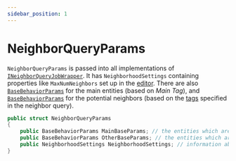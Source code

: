 ```yaml
---
sidebar_position: 1
---
```



# NeighborQueryParams

`NeighborQueryParams` is passed into all implementations of [`INeighborQueryJobWrapper`](/docs/documentation-core/queries/neighbor_queries/neighbor-queries). It has `NeighborhoodSettings` containing properties like `MaxNumNeighbors` set up in the [editor](/docs/documentation-core/editor). There are also [`BaseBehaviorParams`](/docs/documentation-core/base-system/BaseBehaviorParams) for the main entities (based on *Main Tag*), and [`BaseBehaviorParams`](/docs/documentation-core/base-system/BaseBehaviorParams) for the potential neighbors (based on the [tags](/docs/documentation-core/components/Tags) specified in the neighbor query).

```csharp title="INeighborQueryJobWrapper.cs"
public struct NeighborQueryParams
{
    public BaseBehaviorParams MainBaseParams; // the entities which are looking for neighbors
    public BaseBehaviorParams OtherBaseParams; // the entities which are potential neighbors
    public NeighborhoodSettings NeighborhoodSettings; // information about the query
}
```